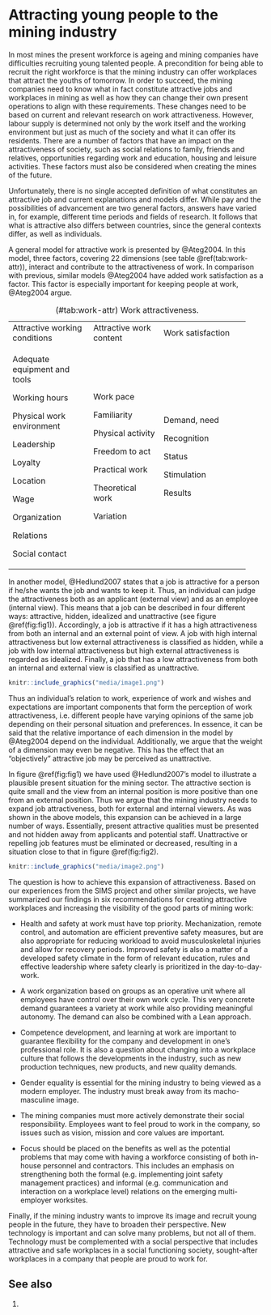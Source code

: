 # Attracting young people to the mining industry

In most mines the present workforce is ageing and mining companies have
difficulties recruiting young talented people. A precondition for being
able to recruit the right workforce is that the mining industry can
offer workplaces that attract the youths of tomorrow. In order to
succeed, the mining companies need to know what in fact constitute
attractive jobs and workplaces in mining as well as how they can change
their own present operations to align with these requirements. These
changes need to be based on current and relevant research on work
attractiveness. However, labour supply is determined not only by the
work itself and the working environment but just as much of the society
and what it can offer its residents. There are a number of factors that
have an impact on the attractiveness of society, such as social
relations to family, friends and relatives, opportunities regarding work
and education, housing and leisure activities. These factors must also
be considered when creating the mines of the future.

Unfortunately, there is no single accepted definition of what
constitutes an attractive job and current explanations and models
differ. While pay and the possibilities of advancement are two general
factors, answers have varied in, for example, different time periods and
fields of research. It follows that what is attractive also differs
between countries, since the general contexts differ, as well as
individuals.

A general model for attractive work is presented by @Ateg2004. In this model, three factors, covering 22 dimensions (see
table \@ref(tab:work-attr)), interact and contribute to the
attractiveness of work. In comparison with previous, similar models
@Ateg2004 have added work satisfaction as a factor. This factor is
especially important for keeping people at work, @Ateg2004 argue.

Table: (\#tab:work-attr) Work attractiveness.

+----------------------+-------------------+-----------------------+
| Attractive working   | Attractive work   | Work satisfaction     |
| conditions           | content           |                       |
+----------------------+-------------------+-----------------------+
| Adequate equipment   | Work pace         | Demand, need          |
| and tools            |                   |                       |
|                      | Familiarity       | Recognition           |
| Working hours        |                   |                       |
|                      | Physical activity | Status                |
| Physical work        |                   |                       |
| environment          | Freedom to act    | Stimulation           |
|                      |                   |                       |
| Leadership           | Practical work    | Results               |
|                      |                   |                       |
| Loyalty              | Theoretical work  |                       |
|                      |                   |                       |
| Location             | Variation         |                       |
|                      |                   |                       |
| Wage                 |                   |                       |
|                      |                   |                       |
| Organization         |                   |                       |
|                      |                   |                       |
| Relations            |                   |                       |
|                      |                   |                       |
| Social contact       |                   |                       |
+----------------------+-------------------+-----------------------+

In another model, @Hedlund2007 states that a job is attractive for a
person if he/she wants the job and wants to keep it. Thus, an individual
can judge the attractiveness both as an applicant (external view) and as
an employee (internal view). This means that a job can be described in
four different ways: attractive, hidden, idealized and unattractive (see
figure \@ref(fig:fig1)). Accordingly, a job is attractive if it has a
high attractiveness from both an internal and an external point of view.
A job with high internal attractiveness but low external attractiveness
is classified as hidden, while a job with low internal attractiveness
but high external attractiveness is regarded as idealized. Finally, a
job that has a low attractiveness from both an internal and external
view is classified as unattractive.

```r
knitr::include_graphics("media/image1.png")
```

Thus an individual's relation to work, experience of work and wishes and
expectations are important components that form the perception of work
attractiveness, i.e. different people have varying opinions of the same
job depending on their personal situation and preferences. In essence,
it can be said that the relative importance of each dimension in the
model by @Ateg2004 depend on the individual. Additionally, we
argue that the weight of a dimension may even be negative. This has the
effect that an "objectively" attractive job may be perceived as
unattractive.

<!--![](../media/media/image1.png){width="3.75in"
height="2.8916666666666666in"}-->

In figure \@ref(fig:fig1) we have used @Hedlund2007's model to
illustrate a plausible present situation for the mining sector. The
attractive section is quite small and the view from an internal position
is more positive than one from an external position. Thus we argue that
the mining industry needs to expand job attractiveness, both for
external and internal viewers. As was shown in the above models, this
expansion can be achieved in a large number of ways. Essentially,
present attractive qualities must be presented and not hidden away from
applicants and potential staff. Unattractive or repelling job features
must be eliminated or decreased, resulting in a situation close to that
in figure \@ref(fig:fig2).

```r
knitr::include_graphics("media/image2.png")
```

<!--![](../media/media/image2.png){width="3.625in"
height="3.0833333333333335in"}-->

The question is how to achieve this expansion of attractiveness. Based
on our experiences from the SIMS project and other similar projects, we
have summarized our findings in six recommendations for creating
attractive workplaces and increasing the visibility of the good parts of
mining work:

-   Health and safety at work must have top priority. Mechanization,
    remote control, and automation are efficient preventive safety
    measures, but are also appropriate for reducing workload to avoid
    musculoskeletal injuries and allow for recovery periods. Improved
    safety is also a matter of a developed safety climate in the form of
    relevant education, rules and effective leadership where safety
    clearly is prioritized in the day-to-day-work.

-   A work organization based on groups as an operative unit where all
    employees have control over their own work cycle. This very concrete
    demand guarantees a variety at work while also providing meaningful
    autonomy. The demand can also be combined with a Lean approach.

-   Competence development, and learning at work are important to
    guarantee flexibility for the company and development in one's
    professional role. It is also a question about changing into a
    workplace culture that follows the developments in the industry,
    such as new production techniques, new products, and new quality
    demands.

-   Gender equality is essential for the mining industry to being viewed
    as a modern employer. The industry must break away from its
    macho-masculine image.

-   The mining companies must more actively demonstrate their social
    responsibility. Employees want to feel proud to work in the company,
    so issues such as vision, mission and core values are important.

-   Focus should be placed on the benefits as well as the potential
    problems that may come with having a workforce consisting of both
    in-house personnel and contractors. This includes an emphasis on
    strengthening both the formal (e.g. implementing joint safety
    management practices) and informal (e.g. communication and
    interaction on a workplace level) relations on the emerging
    multi-employer worksites.

Finally, if the mining industry wants to improve its image and recruit
young people in the future, they have to broaden their perspective. New
technology is important and can solve many problems, but not all of
them. Technology must be complemented with a social perspective that
includes attractive and safe workplaces in a social functioning society,
sought-after workplaces in a company that people are proud to work for.

## See also {-}

@Johansson2018.
